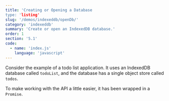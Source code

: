 ```yaml
---
title: 'Creating or Opening a Database
type: 'listing'
slug: '/demos/indexeddb/openDb/'
category: 'indexeddb'
summary: 'Create or open an IndexedDB database.'
order: 1
section: '5.1'
code:
  - name: 'index.js'
    language: 'javascript'
---
```


Consider the example of a todo list application. It uses an IndexedDB database called `todoList`, and the database has a single object store called `todos`.

To make working with the API a little easier, it has been wrapped in a `Promise`.
